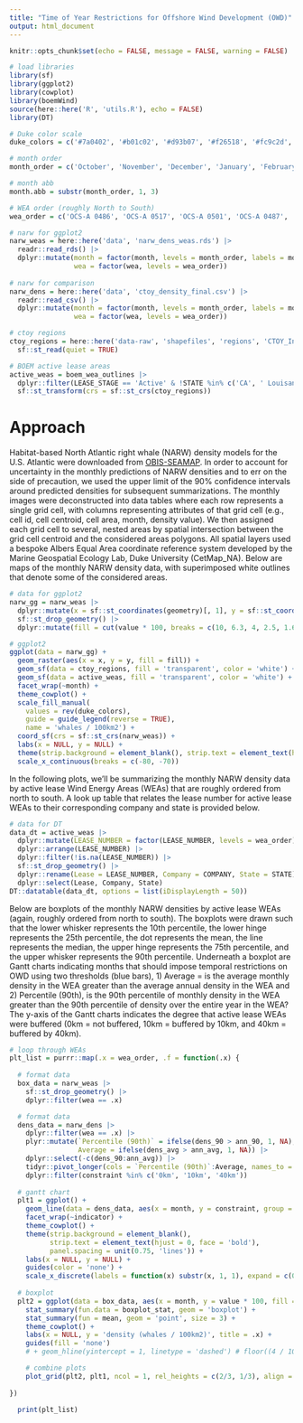 ```yaml
---
title: "Time of Year Restrictions for Offshore Wind Development (OWD)"
output: html_document
---
```


```r
knitr::opts_chunk$set(echo = FALSE, message = FALSE, warning = FALSE)

# load libraries
library(sf)
library(ggplot2)
library(cowplot)
library(boemWind)
source(here::here('R', 'utils.R'), echo = FALSE)
library(DT)

# Duke color scale
duke_colors = c('#7a0402', '#b01c02', '#d93b07', '#f26518', '#fc9c2d', '#f2c738', '#d0e835', '#a3fc3d', '#65fc6a', '#2deba2', '#24ced4', '#39a8f7', '#4678eb', '#4346ab', '#30123b')

# month order
month_order = c('October', 'November', 'December', 'January', 'February', 'March', 'April', 'May', 'June', 'July', 'August', 'September')

# month abb
month.abb = substr(month_order, 1, 3)

# WEA order (roughly North to South)
wea_order = c('OCS-A 0486', 'OCS-A 0517', 'OCS-A 0501', 'OCS-A 0487', 'OCS-A 0500', 'OCS-A 0534', 'OCS-A 0520', 'OCS-A 0521', 'OCS-A 0522', 'OCS-A 0512', 'OCS-A 0544', 'OCS-A 0537', 'OCS-A 0538', 'OCS-A 0539', 'OCS-A 0549', 'OCS-A 0541', 'OCS-A 0542', 'OCS-A 0499', 'OCS-A 0498', 'OCS-A 0532', 'OCS-A 0482', 'OCS-A 0519', 'OCS-A 0490', 'OCS-A 0483', 'OCS-A 0508', 'OCS-A 0545', 'OCS-A 0546')
```

```r
# narw for ggplot2
narw_weas = here::here('data', 'narw_dens_weas.rds') |>
  readr::read_rds() |>
  dplyr::mutate(month = factor(month, levels = month_order, labels = month.abb),
                wea = factor(wea, levels = wea_order))
  
# narw for comparison
narw_dens = here::here('data', 'ctoy_density_final.csv') |>
  readr::read_csv() |>
  dplyr::mutate(month = factor(month, levels = month_order, labels = month.abb),
                wea = factor(wea, levels = wea_order))

# ctoy regions
ctoy_regions = here::here('data-raw', 'shapefiles', 'regions', 'CTOY_Investigation.shp') |>
  sf::st_read(quiet = TRUE) 

# BOEM active lease areas
active_weas = boem_wea_outlines |>
  dplyr::filter(LEASE_STAGE == 'Active' & !STATE %in% c('CA', ' Louisanna/Texas') & LEASE_TYPE != 'Easement' & LEASE_NUMBER_COMPANY != 'OCS-A 0506 - The Narragansett Electric Company') |>
  sf::st_transform(crs = sf::st_crs(ctoy_regions))
```

# Approach

Habitat-based North Atlantic right whale (NARW) density models for the U.S. Atlantic were downloaded from [OBIS-SEAMAP](https://seamap.env.duke.edu/models/Duke/EC/). In order to account for uncertainty in the monthly predictions of NARW densities and to err on the side of precaution, we used the upper limit of the 90% confidence intervals around predicted densities for subsequent summarizations. The monthly images were deconstructed into data tables where each row represents a single grid cell, with columns representing attributes of that grid cell (e.g., cell id, cell centroid, cell area, month, density value). We then assigned each grid cell to several, nested areas by spatial intersection between the grid cell centroid and the considered areas polygons. All spatial layers used a bespoke Albers Equal Area coordinate reference system developed by the Marine Geospatial Ecology Lab, Duke University (CetMap_NA). Below are maps of the monthly NARW density data, with superimposed white outlines that denote some of the considered areas.

```r
# data for ggplot2
narw_gg = narw_weas |>
  dplyr::mutate(x = sf::st_coordinates(geometry)[, 1], y = sf::st_coordinates(geometry)[, 2]) |>
  sf::st_drop_geometry() |>
  dplyr::mutate(fill = cut(value * 100, breaks = c(10, 6.3, 4, 2.5, 1.6, 1, 0.63, 0.40, 0.25, 0.16, 0.10, 0.063, 0.040, 0.025, 0.016, 0), include.lowest = TRUE))

# ggplot2
ggplot(data = narw_gg) + 
  geom_raster(aes(x = x, y = y, fill = fill)) + 
  geom_sf(data = ctoy_regions, fill = 'transparent', color = 'white') +
  geom_sf(data = active_weas, fill = 'transparent', color = 'white') +
  facet_wrap(~month) + 
  theme_cowplot() +
  scale_fill_manual(
    values = rev(duke_colors), 
    guide = guide_legend(reverse = TRUE),
    name = 'whales / 100km2') + 
  coord_sf(crs = sf::st_crs(narw_weas)) + 
  labs(x = NULL, y = NULL) + 
  theme(strip.background = element_blank(), strip.text = element_text(hjust = 0, face = 'bold')) + 
  scale_x_continuous(breaks = c(-80, -70))
```

In the following plots, we'll be summarizing the monthly NARW density data by active lease Wind Energy Areas (WEAs) that are roughly ordered from north to south. A look up table that relates the lease number for active lease WEAs to their corresponding company and state is provided below.

```r
# data for DT
data_dt = active_weas |> 
  dplyr::mutate(LEASE_NUMBER = factor(LEASE_NUMBER, levels = wea_order)) |>
  dplyr::arrange(LEASE_NUMBER) |>
  dplyr::filter(!is.na(LEASE_NUMBER)) |>
  sf::st_drop_geometry() |>
  dplyr::rename(Lease = LEASE_NUMBER, Company = COMPANY, State = STATE) |>
  dplyr::select(Lease, Company, State)
DT::datatable(data_dt, options = list(iDisplayLength = 50))
```

Below are boxplots of the monthly NARW densities by active lease WEAs (again, roughly ordered from north to south). The boxplots were drawn such that the lower whisker represents the 10th percentile, the lower hinge represents the 25th percentile, the dot represents the mean, the line represents the median, the upper hinge represents the 75th percentile, and the upper whisker represents the 90th percentile. Underneath a boxplot are Gantt charts indicating months that should impose temporal restrictions on OWD using two thresholds (blue bars), 1) Average = is the average monthly density in the WEA greater than the average annual density in the WEA and 2) Percentile (90th), is the 90th percentile of monthly density in the WEA greater than the 90th percentile of density over the entire year in the WEA? The y-axis of the Gantt charts indicates the degree that active lease WEAs were buffered (0km = not buffered, 10km = buffered by 10km, and 40km = buffered by 40km). 

```r
# loop through WEAs
plt_list = purrr::map(.x = wea_order, .f = function(.x) {
  
  # format data
  box_data = narw_weas |> 
    sf::st_drop_geometry() |> 
    dplyr::filter(wea == .x)

  # format data
  dens_data = narw_dens |> 
    dplyr::filter(wea == .x) |> 
    plyr::mutate(`Percentile (90th)` = ifelse(dens_90 > ann_90, 1, NA), 
                 Average = ifelse(dens_avg > ann_avg, 1, NA)) |> 
    dplyr::select(-c(dens_90:ann_avg)) |> 
    tidyr::pivot_longer(cols = `Percentile (90th)`:Average, names_to = 'indicator', values_to = 'value') |>
    dplyr::filter(constraint %in% c('0km', '10km', '40km')) 
  
  # gantt chart
  plt1 = ggplot() + 
    geom_line(data = dens_data, aes(x = month, y = constraint, group = constraint, color = value),  linewidth = 10) + 
    facet_wrap(~indicator) + 
    theme_cowplot() + 
    theme(strip.background = element_blank(), 
          strip.text = element_text(hjust = 0, face = 'bold'),
          panel.spacing = unit(0.75, 'lines')) + 
    labs(x = NULL, y = NULL) + 
    guides(color = 'none') + 
    scale_x_discrete(labels = function(x) substr(x, 1, 1), expand = c(0, 0))
  
  # boxplot
  plt2 = ggplot(data = box_data, aes(x = month, y = value * 100, fill = month)) +
    stat_summary(fun.data = boxplot_stat, geom = 'boxplot') + 
    stat_summary(fun = mean, geom = 'point', size = 3) + 
    theme_cowplot() + 
    labs(x = NULL, y = 'density (whales / 100km2)', title = .x) + 
    guides(fill = 'none') 
    # + geom_hline(yintercept = 1, linetype = 'dashed') # floor((4 / 100) / 3.429904 * 100)

    # combine plots
    plot_grid(plt2, plt1, ncol = 1, rel_heights = c(2/3, 1/3), align = 'v', axis = 'left')
  
})
```

```r
  print(plt_list)
```
